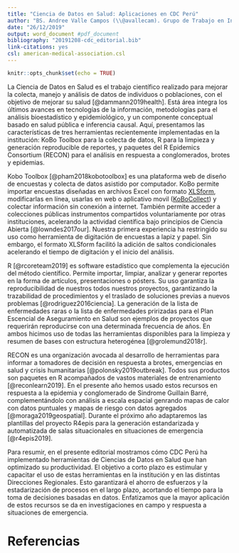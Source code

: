 ```yaml
---
title: "Ciencia de Datos en Salud: Aplicaciones en CDC Perú"
author: "BS. Andree Valle Campos (\\@avallecam). Grupo de Trabajo en Investigación Epidemiológica y Evaluación de Intervenciones en Salud. Centro Nacional de Epidemiología, Prevención y Control de Enfermedades. CDC-Perú."
date: "26/12/2019"
output: word_document #pdf_document
bibliography: "20191208-cdc_editorial.bib"
link-citations: yes
csl: american-medical-association.csl
---
```


```r
knitr::opts_chunk$set(echo = TRUE)
```

<!-- # introducción con presentación de ideas 1, 2, 3 -->
La Ciencia de Datos en Salud es el trabajo científico realizado para mejorar la colecta, 
manejo y análisis de datos de individuos o poblaciones, con el objetivo de mejorar su salud 
[@dammann2019health]. Está área integra los últimos avances en tecnologías de la información, 
metodologías para el análisis bioestadístico y epidemiológico, y un componente conceptual basado 
en salud pública e inferencia causal. Aquí, presentamos las características de tres herramientas 
recientemente implementadas en la institución: KoBo Toolbox para 
la colecta de datos,  R para la limpieza y generación reproducible de reportes, y paquetes del 
R Epidemics Consortium (RECON) para el análisis en respuesta a conglomerados, brotes y epidemias.

<!-- # desarrollo de idea clave 1 -->
Kobo Toolbox [@pham2018kobotoolbox] es una plataforma web de diseño de encuestas y colecta de 
datos asistido por computador. KoBo permite importar encuestas diseñadas en archivos Excel 
con formato [XLSform](https://xlsform.org/en/), modificarlas en línea, usarlas en web o aplicativo movil 
([KoBoCollect](https://play.google.com/store/apps/details?id=org.koboc.collect.android&hl=en)) y colectar información sin conexión a internet. 
También permite acceder a colecciones públicas instrumentos compartidos voluntariamente por otras instituciones, acelerando la actividad científica bajo principios de Ciencia Abierta [@lowndes2017our]. 
Nuestra primera experiencia ha restringido su uso como herramienta de digitación de encuestas a 
lapiz y papel. Sin embargo, el formato XLSform facilitó la 
adición de saltos condicionales acelerando el tiempo de digitación y 
el inicio del análisis.

<!-- # desarrollo de idea clave 2 -->
R [@rcoreteam2019] es software estadístico que complementa la ejecución del método científico. Permite importar, limpiar, 
analizar y generar reportes en la forma de artículos, presentaciones o pósters. 
Su uso garantiza la reproducibilidad de nuestros todos nuestros proyectos, garantizando la trazabilidad de 
procedimientos y el traslado de soluciones previas a nuevos problemas [@rodriguez2016ciencia]. 
La generación de la lista de enfermedades raras o la lista de enfermedades pririzadas para el 
Plan Escencial de Aseguramiento en Salud son ejemplos de proyectos que requerirán reproducirse con una determinada frecuencia de años. En ambos hicimos uso de todas las herramientas disponibles para la limpieza y 
resumen de bases con estructura heterogénea [@grolemund2018r].

<!-- # desarrollo de idea clave 3 -->
RECON es una organización avocada al desarrollo de herramientas para informar a tomadores de decisión en respuesta a brotes, 
emergencias en salud y crisis humanitarias [@polonsky2019outbreak]. Todos sus productos son paquetes en R acompañados de 
vastos materiales de entrenamiento [@reconlearn2019]. En el presente año hemos usado estos recursos en respuesta a la 
epidemia y conglomerado de Sindrome Guillain Barré, complementándolo con análisis a escala espacial genrando mapas de calor con datos puntuales y mapas de riesgo con datos agregados [@moraga2019geospatial]. 
Durante el próximo año adaptaremos las plantillas del proyecto R4epis para la generación estandarizada y automatizada de salas situacionales en situaciones de emergencia [@r4epis2019].

<!-- (Otros son forecast para el pronóstico y incidencias mensuales ysurveillance para la detección de anomalías.)-->
<!-- # cierre -->
Para resumir, en el presente editorial mostramos cómo CDC Perú ha implementado herramientas de Ciencias de Datos en Salud 
que han optimizado su productividad. El objetivo a corto plazo es estimular y capacitar el uso de estas herramientas en la institución y en las distintas Direcciones Regionales. Esto garantizará el ahorro de esfuerzos y la estadarización de procesos en el largo plazo, acortando el tiempo para la toma de decisiones basadas en datos. Enfatizamos que la mayor aplicación de estos recursos se da en investigaciones en campo y respuesta a situaciones de emergencia.

# Referencias


